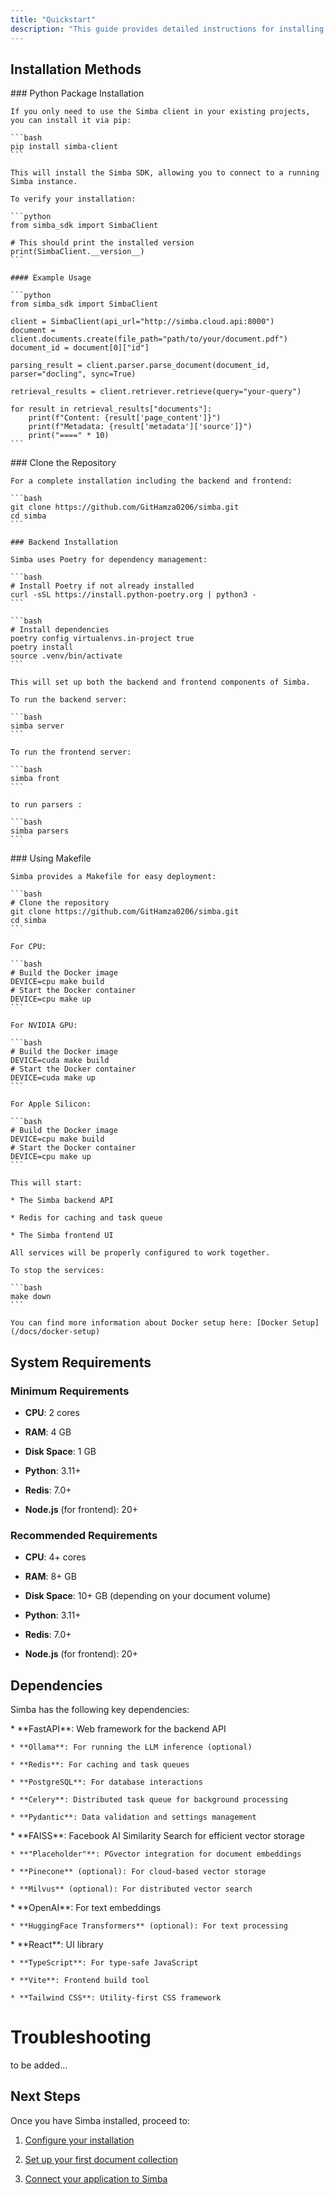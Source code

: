```yaml
---
title: "Quickstart"
description: "This guide provides detailed instructions for installing Simba in various environments. Choose the method that works best for your needs."
---
```


## Installation Methods

<Tabs>
  <Tab title="pip (SDK only)">
    ### Python Package Installation

    If you only need to use the Simba client in your existing projects, you can install it via pip:

    ```bash
    pip install simba-client
    ```

    This will install the Simba SDK, allowing you to connect to a running Simba instance.

    To verify your installation:

    ```python
    from simba_sdk import SimbaClient

    # This should print the installed version
    print(SimbaClient.__version__)
    ```

    #### Example Usage

    ```python
    from simba_sdk import SimbaClient

    client = SimbaClient(api_url="http://simba.cloud.api:8000")
    document = client.documents.create(file_path="path/to/your/document.pdf")
    document_id = document[0]["id"]

    parsing_result = client.parser.parse_document(document_id, parser="docling", sync=True)

    retrieval_results = client.retriever.retrieve(query="your-query")

    for result in retrieval_results["documents"]:
        print(f"Content: {result['page_content']}")
        print(f"Metadata: {result['metadata']['source']}")
        print("====" * 10)
    ```
  </Tab>

  <Tab title="Source (Full System)">
    ### Clone the Repository

    For a complete installation including the backend and frontend:

    ```bash
    git clone https://github.com/GitHamza0206/simba.git
    cd simba
    ```

    ### Backend Installation

    Simba uses Poetry for dependency management:

    ```bash
    # Install Poetry if not already installed
    curl -sSL https://install.python-poetry.org | python3 -
    ```

    ```bash
    # Install dependencies
    poetry config virtualenvs.in-project true
    poetry install
    source .venv/bin/activate
    ```

    This will set up both the backend and frontend components of Simba.

    To run the backend server:

    ```bash
    simba server 
    ```

    To run the frontend server:

    ```bash
    simba front 
    ```

    to run parsers :

    ```bash
    simba parsers 
    ```
  </Tab>

  <Tab title="Docker">
    ### Using Makefile

    Simba provides a Makefile for easy deployment:

    ```bash
    # Clone the repository
    git clone https://github.com/GitHamza0206/simba.git
    cd simba  
    ```

    For CPU:

    ```bash
    # Build the Docker image
    DEVICE=cpu make build
    # Start the Docker container
    DEVICE=cpu make up
    ```

    For NVIDIA GPU:

    ```bash
    # Build the Docker image
    DEVICE=cuda make build
    # Start the Docker container
    DEVICE=cuda make up
    ```

    For Apple Silicon:

    ```bash
    # Build the Docker image
    DEVICE=cpu make build
    # Start the Docker container
    DEVICE=cpu make up
    ```

    This will start:

    * The Simba backend API

    * Redis for caching and task queue

    * The Simba frontend UI

    All services will be properly configured to work together.

    To stop the services:

    ```bash
    make down
    ```

    You can find more information about Docker setup here: [Docker Setup](/docs/docker-setup)
  </Tab>
</Tabs>

## System Requirements

### Minimum Requirements

* **CPU**: 2 cores

* **RAM**: 4 GB

* **Disk Space**: 1 GB

* **Python**: 3.11+

* **Redis**: 7.0+

* **Node.js** (for frontend): 20+

### Recommended Requirements

* **CPU**: 4+ cores

* **RAM**: 8+ GB

* **Disk Space**: 10+ GB (depending on your document volume)

* **Python**: 3.11+

* **Redis**: 7.0+

* **Node.js** (for frontend): 20+

## Dependencies

Simba has the following key dependencies:

<AccordionGroup>
  <Accordion title="Core Dependencies">
    * **FastAPI**: Web framework for the backend API

    * **Ollama**: For running the LLM inference (optional)

    * **Redis**: For caching and task queues

    * **PostgreSQL**: For database interactions

    * **Celery**: Distributed task queue for background processing

    * **Pydantic**: Data validation and settings management
  </Accordion>

  <Accordion title="Vector Store Support">
    * **FAISS**: Facebook AI Similarity Search for efficient vector storage

    * **"Placeholder"**: PGvector integration for document embeddings

    * **Pinecone** (optional): For cloud-based vector storage

    * **Milvus** (optional): For distributed vector search
  </Accordion>

  <Accordion title="Embedding Models">
    * **OpenAI**: For text embeddings

    * **HuggingFace Transformers** (optional): For text processing
  </Accordion>

  <Accordion title="Frontend">
    * **React**: UI library

    * **TypeScript**: For type-safe JavaScript

    * **Vite**: Frontend build tool

    * **Tailwind CSS**: Utility-first CSS framework
  </Accordion>
</AccordionGroup>

# Troubleshooting

to be added...

## Next Steps

Once you have Simba installed, proceed to:

1. [Configure your installation](/docs/configuration)

2. [Set up your first document collection](/docs/examples/document-ingestion)

3. [Connect your application to Simba](/docs/sdk/client)